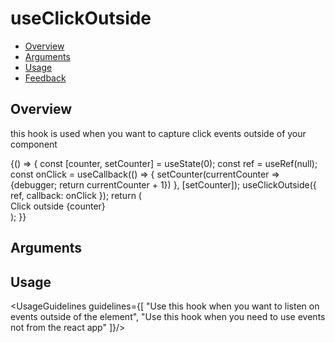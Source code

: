 
<Meta title="Hooks/useClickOutside" component={UseClickOutSide} />

# useClickOutside

- [Overview](#overview)
- [Arguments](#arguments)
- [Usage](#usage)
- [Feedback](#feedback)

## Overview

this hook is used when you want to capture click events outside of your component

<Canvas>
  <Story name="Overview">
    {() => {
      const [counter, setCounter] = useState(0);
      const ref = useRef(null);
      const onClick = useCallback(() => {
       setCounter(currentCounter => {debugger; return currentCounter + 1})
      }, [setCounter]);
      useClickOutside({ ref, callback: onClick });
      return (
        <div className="hooks-reference-element" ref={ref}>
          Click outside {counter}
        </div>
      );
    }}
  </Story>
</Canvas>

## Arguments

<ArgsTable of={UseClickOutSide} />

## Usage
<UsageGuidelines guidelines={[
    "Use this hook when you want to listen on events outside of the element",
    "Use this hook when you need to use events not from the react app"
]}/>
